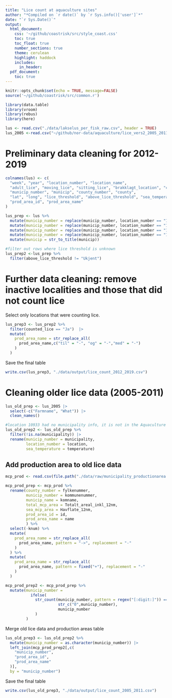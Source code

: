 ```yaml
---
title: "Lice count at aquaculture sites"
author: "*Compiled on `r date()` by `r Sys.info()['user']`*"
date: "`r Sys.Date()`"
output:
  html_document:
    css: '~/github/coastrisk/src/style_coast.css'
    toc: true
    toc_float: true
    number_sections: true
    theme: cerulean
    highlight: haddock
    includes: 
      in_header: 
  pdf_document:
    toc: true
---
```


```r
knitr::opts_chunk$set(echo = TRUE, message=FALSE)
source('~/github/coastrisk/src/common.r')
```

```r
library(data.table)
library(vroom)
library(rebus)
library(here)
```

```r
lus <- read.csv("./data/lakselus_per_fisk_raw.csv", header = TRUE)  
lus_2005 <-read.csv("~/github/nor-data/aquaculture/lice_vers2_2005_2011_formatted.csv", sep = ",")
```




# Preliminary data cleaning for 2012-2019 
```r
colnames(lus) <- c(
  "week", "year", "location_number", "location_name",
  "adult_lice", "moving_lice", "sitting_lice", "brakklagt_location", "counted_lice",
  "municip_number", "municip", "county_number", "county",
  "lat", "long", "lice_threshold", "above_lice_threshold", "sea_temperature",
  "prod_area_id", "prod_area_name"
)

lus_prep <- lus %>%
  mutate(municip_number = replace(municip_number, location_number == "10893", "1835")) %>%
  mutate(municip_number = replace(municip_number, location_number == "11087", "1836")) %>%
  mutate(municip_number = replace(municip_number, location_number == "1915", "1903")) %>%
  mutate(municip_number = replace(municip_number, location_number == "1901", "1903")) |>
  mutate(municip = str_to_title(municip))

```





```r
#filter out rows where lice threshold is unknown
lus_prep2 <-lus_prep %>% 
  filter(above_lice_threshold != "Ukjent") 
```


# Further data cleaning: remove inactive localities and those that did not count lice

Select only locations that were counting lice. 

```r
lus_prep3 <- lus_prep2 %>%
  filter(counted_lice == "Ja")  |> 
  mutate(
    prod_area_name = str_replace_all(
      prod_area_name,c("til" = "-", "og" = "-","med" = "-")
    )
  ) 
```


Save the final table
```r
write.csv(lus_prep3, "./data/output/lice_count_2012_2019.csv")
```


# Cleaning older lice data (2005-2011)
```r
lus_old_prep <- lus_2005 |> 
  select(-c("Farmname", "What")) |> 
  clean_names()


```


```r
#location 10933 had no municipality info, it is not in the Aquaculture registry,i remove it
lus_old_prep2 <- lus_old_prep %>% 
  filter(!is.na(municipality)) |> 
  rename(municip_number = municipality,
         location_number = location,
         sea_temperature = temperature)
```

## Add production area to old lice data 

```r
mcp_prod <- read.csv(file.path("./data/raw/municipality_productionarea.csv"),sep = " ")
```

```r
mcp_prod_prep <- mcp_prod %>% 
  rename(county_number = fylkenummer,
         municip_number = kommunenummer,
         municip_name = komname,
         total_mcp_area = Totalt_areal_inkl_12nm,
         sea_mcp_area = Havflate_12nm,
         prod_area_id = id,
         prod_area_name = name
         ) %>% 
  select(-knum) %>% 
  mutate(
    prod_area_name = str_replace_all(
      prod_area_name, pattern = "->", replacement = "-"
    )
  ) %>% 
  mutate(
    prod_area_name = str_replace_all(
      prod_area_name, pattern = fixed("+"), replacement = "-"
    )
  )

mcp_prod_prep2 <- mcp_prod_prep %>% 
  mutate(municip_number =
           ifelse(
             str_count(municip_number, pattern = regex("[:digit:]")) == 3,
                       str_c("0",municip_number),
                       municip_number
             )
         )
```

Merge old lice data and production areas table

```r
lus_old_prep3 <- lus_old_prep2 %>% 
  mutate(municip_number = as.character(municip_number)) |> 
  left_join(mcp_prod_prep2[,c(
    "municip_number",
    "prod_area_id",
    "prod_area_name"
  )],
  by = "municip_number")
```

Save the final table
```r
write.csv(lus_old_prep3, "./data/output/lice_count_2005_2011.csv")
```


